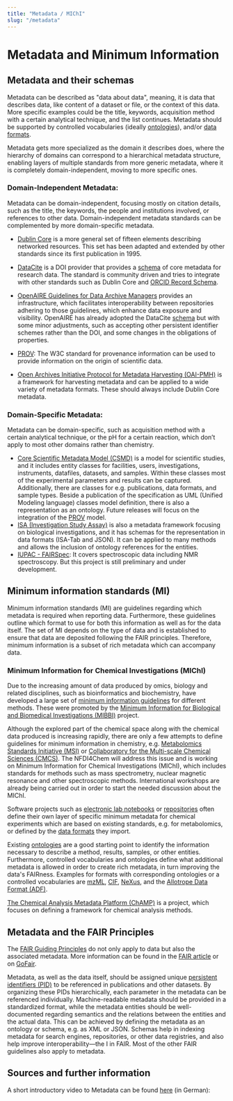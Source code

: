 ```yaml
---
title: "Metadata / MIChI"
slug: "/metadata"
---
```


# Metadata and Minimum Information

## Metadata and their schemas
Metadata can be described as "data about data", meaning, it is data that describes data, like content of a dataset or file, or the context of this data.
More specific examples could be the title, keywords, acquisition method with a certain analytical technique, and the list continues. Metadata should be supported by controlled vocabularies (ideally [ontologies](/docs/ontology)), and/or [data formats](/docs/format_standards).

Metadata gets more specialized as the domain it describes does, where the hierarchy of domains can correspond to a hierarchical metadata structure, enabling layers of multiple standards from more generic metadata, where it is completely domain-independent, moving to more specific ones. 

### Domain-Independent Metadata:
Metadata can be domain-independent, focusing mostly on citation details, such as the title, the keywords, the people and institutions involved, or references to other data. Domain-independent metadata standards can be complemented by more domain-specific metadata.

* [Dublin Core](https://www.dublincore.org/specifications/dublin-core/dces/) is a more general set of fifteen elements describing networked resources. This set has been adapted and extended by other standards since its first publication in 1995.

* [DataCite](https://datacite.org/)  is a DOI provider that provides a [schema](https://schema.datacite.org/) of core metadata for research data. The standard is community driven and tries to integrate with other standards such as Dublin Core and [ORCID Record Schema](https://info.orcid.org/documentation/integration-guide/orcid-record/).
* [OpenAIRE Guidelines for Data Archive Managers](https://guidelines.openaire.eu/en/latest/) provides an infrastructure, which facilitates interoperability between repositories adhering to those guidelines, which enhance data exposure and visibility. OpenAIRE has already adopted the DataCite [schema](https://schema.datacite.org/) but with some minor adjustments, such as accepting other persistent identifier schemes rather than the DOI, and some changes in the obligations of properties.
* [PROV](https://www.w3.org/TR/prov-overview/): The W3C standard for provenance information can be used to provide information on the origin of scientific data.
* [Open Archives Initiative Protocol for Metadata Harvesting (OAI-PMH)](http://www.openarchives.org/OAI/openarchivesprotocol.html) is a framework for harvesting metadata and can be applied to a wide variety of metadata formats. These should always include Dublin Core metadata.

### Domain-Specific Metadata:
Metadata can be domain-specific, such as acquisition method with a certain analytical technique, or the pH for a certain reaction, which don’t apply to most other domains rather than chemistry.

* [Core Scientific Metadata Model (CSMD)](http://icatproject-contrib.github.io/CSMD/) is a model for scientific studies, and it includes entity classes for facilities, users, investigations, instruments, datafiles, datasets, and samples. Within these classes most of the experimental parameters and results can be captured. Additionally, there are classes for e.g. publications, data formats, and sample types. Beside a publication of the specification as UML (Unified Modeling language) classes model definition, there is also a representation as an ontology. Future releases will focus on the integration of the [PROV](https://www.w3.org/TR/prov-overview/) model.
* [ISA (Investigation Study Assay)](https://isa-specs.readthedocs.io/en/latest/index.html) is also a metadata framework focusing on biological investigations, and it has schemas for the representation in data formats (ISA-Tab and JSON). It can be applied to many methods and allows the inclusion of ontology references for the entities.
* [IUPAC - FAIRSpec](https://github.com/IUPAC/IUPAC-FAIRSpec): It covers spectroscopic data including NMR spectroscopy. But this project is still preliminary and under development.

## Minimum information standards (MI)
Minimum information standards (MI) are guidelines regarding which metadata is required when reporting data. Furthermore, these guidelines outline which format to use for both this information as well as for the data itself. The set of MI depends on the type of data and is established to ensure that data are deposited following the FAIR principles. Therefore, minimum information is a subset of rich metadata which can accompany data.

### Minimum Information for Chemical Investigations (MIChI)
Due to the increasing amount of data produced by omics, biology and related disciplines, such as bioinformatics and biochemistry, have developed a large set of [minimum information guidelines](https://fairsharing.org/search/?q=minimum+information) for  different methods. These were promoted by the [Minimum Information for Biological and Biomedical Investigations (MIBBI)](https://doi.org/10.1038/nbt.1411) project.

Although the explored part of the chemical space along with the chemical data produced is increasing rapidly, there are only a few attempts to define guidelines for minimum information in chemistry, e.g. [Metabolomics Standards Initiative (MSI)](https://dx.doi.org/10.1007%2Fs11306-007-0082-2) or [Collaboratory for the Multi-scale Chemical Sciences (CMCS)](https://www.researchgate.net/publication/228602526_Metadata_in_the_collaboratory_for_multi-scale_chemical_science). The NFDI4Chem will address this issue and is working on Minimum Information for Chemical Investigations (MIChI), which includes standards for methods such as mass spectrometry, nuclear magnetic resonance and other spectroscopic methods. International workshops are already being carried out in order to start the needed discussion about the MIChI.

Software projects such as [electronic lab notebooks](/docs/eln) or [repositories](/docs/repositories) often define their own layer of specific minimum metadata for chemical experiments which are based on existing standards, e.g. for metabolomics, or defined by the [data formats](/docs/format_standards) they import.

Existing [ontologies](/docs/ontology) are a good starting point to identify the information necessary to describe a method, results, samples, or other entities. Furthermore, controlled vocabularies and ontologies define what additional metadata is allowed in order to create rich metadata, in turn improving the data's FAIRness. Examples for formats with corresponding ontologies or a controlled vocabularies are [mzML](https://www.psidev.info/mzML), [CIF](https://www.iucr.org/resources/cif), [NeXus](https://www.nexusformat.org/),
and the
[Allotrope Data Format (ADF)](https://docs.allotrope.org/Allotrope%20Data%20Format.html).

[The Chemical Analysis Metadata Platform (ChAMP)](https://champ.stuchalk.domains.unf.edu/) is a project, which focuses on defining a framework for chemical analysis methods.

## Metadata and the FAIR Principles
The [FAIR Guiding Principles](https://doi.org/10.1038/sdata.2016.18) do not only apply to data but also the associated metadata. More information can be found in the [FAIR article](/docs/fair) or on [GoFair](https://www.go-fair.org/how-to-go-fair/).

Metadata, as well as the data itself, should be assigned unique [persistent identifiers (PID)](/docs/pid) to be referenced in publications and other datasets. By organizing these PIDs hierarchically, each parameter in the metadata can be referenced individually.
Machine-readable metadata should be provided in a standardized format, while the metadata entities should be well-documented regarding semantics and the relations between the entities and the actual data. This can be achieved by defining the metadata as an ontology or schema, e.g. as XML or JSON. Schemas help in indexing metadata for search engines, repositories, or other data registries, and also help improve interoperability—the I in FAIR. Most of the other FAIR guidelines also apply to metadata.


## Sources and further information
A short introductory video to Metadata can be found [here](https://www.youtube.com/embed/TnpDnflK66I) (in German):
